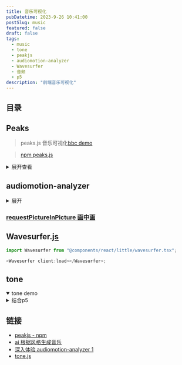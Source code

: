 ```yaml
---
title: 音乐可视化
pubDatetime: 2023-9-26 10:41:00
postSlug: music
featured: false
draft: false
tags:
  - music
  - tone
  - peakjs
  - audiomotion-analyzer
  - Wavesurfer
  - 音频
  - p5
description: "前端音乐可视化"
---
```


## 目录

## Peaks

> peaks.js 音乐可视化[bbc demo](https://waveform.prototyping.bbc.co.uk/)

> [npm peaks.js](https://www.npmjs.com/package/peaks.js)

<details>
<summary>展开查看</summary>


<Peaks client:load />

</details>

## audiomotion-analyzer

<details>
<summary>展开</summary>


<Motion client:load />

- 自定义 audio(todo)

<details>

```tsx
import React, {
  useRef,
  useLayoutEffect,
  useState,
  useEffect,
  MouseEvent,
} from "react";
// import './Audio.css';
import uniqueId from "lodash.uniqueid";

function transTime(value: number) {
  var time = "";
  var h = parseInt(`${value / 3600}`);
  value %= 3600;
  var m = parseInt(`${value / 60}`);
  var s = parseInt(`${value % 60}`);
  if (h > 0) {
    time = formatTime(h + ":" + m + ":" + s);
  } else {
    time = formatTime(m + ":" + s);
  }

  return time;
}

function formatTime(value: string) {
  var time = "";
  var s = value.split(":");
  var i = 0;
  for (; i < s.length - 1; i++) {
    time += s[i].length === 1 ? "0" + s[i] : s[i];
    time += ":";
  }
  time += s[i].length === 1 ? "0" + s[i] : s[i];

  return time;
}

export const Audio: React.FC<any> = props => {
  const { src, width = "80%", height = "30px" } = props;

  const audioRef = useRef<HTMLAudioElement>(null);
  const barBgRef = useRef<HTMLDivElement>(null);
  const barRef = useRef<HTMLDivElement>(null);
  const dotRef = useRef<HTMLSpanElement>(null);
  const uidRef = useRef<string>(uniqueId());

  const [toggle, setToggle] = useState<boolean>(true);
  const [progress, setProgress] = useState<number>(0);
  const [duration, setDuration] = useState<string>("00 : 00");
  const [currentTime, setCurrentTime] = useState<string>("00:00");

  useLayoutEffect(() => {
    if (audioRef.current && src) {
      audioRef.current.addEventListener("play", (e: Event) => {
        const pid = (e.target as HTMLAudioElement).getAttribute("pid");
        const audios = document.querySelectorAll("audio");
        console.log(audios);

        console.log("pid", pid);
        audios.forEach((element, index) => {
          if (element.getAttribute("pid") === pid) return;
          element.pause();
        });
      });

      audioRef.current.addEventListener("loadedmetadata", e => {
        const duration = transTime(
          (e.target as HTMLAudioElement).duration as number
        );
        setDuration(duration);
      });
      audioRef.current.addEventListener("play", _res => {
        setToggle(false);
      });
      audioRef.current.addEventListener("pause", () => {
        setToggle(true);
      });
      audioRef.current.addEventListener("timeupdate", e => {
        let value =
          (e.target as HTMLAudioElement).currentTime /
          (audioRef.current as HTMLAudioElement).duration;
        setProgress(value * 100);
        setCurrentTime(transTime((e.target as HTMLAudioElement).currentTime));
        // console.log('timeupdate res', res.target.currentTime);
      });
    }
    return () => {};
  }, [src]);

  useEffect(() => {
    if (dotRef.current && src) {
      const position = {
        oriOffsetLeft: 0, // 移动开始时进度条的点距离进度条的偏移值
        oriX: 0, // 移动开始时的x坐标
        maxLeft: 0, // 向左最大可拖动距离
        maxRight: 0, // 向右最大可拖动距离
      };
      let flag = false; // 标记是否拖动开始

      // 按下
      const down = (event: TouchEvent | MouseEvent) => {
        if (!audioRef.current?.paused || audioRef.current.currentTime !== 0) {
          flag = true;
          position.oriOffsetLeft = dotRef.current?.offsetLeft ?? 0; // 初始位置
          position.oriX = position.oriX =
            event instanceof TouchEvent
              ? event.touches[0].clientX
              : event.clientX; // 要同时适配mousedown和touchstart事件
          position.maxLeft = position.oriOffsetLeft; // 向左最大可拖动距离
          position.maxRight =
            barBgRef.current?.offsetWidth ?? 0 - position.oriOffestLeft; // 向右边最大可拖动距离

          if (event && event.preventDefault) {
            event.preventDefault();
          } else {
            (event as TouchEvent).returnValue = false;
          }

          // 禁止事件冒泡
          if (event && event.stopPropagation) {
            event.stopPropagation();
          }
        }
      };
      // 移动
      const move = (event: TouchEvent | MouseEvent) => {
        if (flag && barBgRef.current) {
          let clientX =
            event instanceof TouchEvent
              ? event.touches[0].clientX
              : event.clientX; // 要同时适配mousemove和touchmove事件

          let length = clientX - position.oriX;
          if (length > position.maxRight) {
            length = position.maxRight;
          } else if (length < -position.maxLeft) {
            length = -position.maxLeft;
          }
          // let pgsWidth = barBgRef.current?.offsetWidth;
          let pgsWidth = parseFloat(
            window.getComputedStyle(barBgRef.current).width.replace("px", "")
          );
          let rate = (position.oriOffestLeft + length) / pgsWidth;

          console.log("===", position.oriOffestLeft, length);

          console.log(
            "偏移总长比例",
            (audioRef.current as HTMLAudioElement).duration * rate,
            rate
          );
          (audioRef.current as HTMLAudioElement).currentTime =
            (audioRef.current as HTMLAudioElement).duration * rate;
        }
      };
      // 结束
      const end = () => {
        flag = false;
      };

      // 鼠标按下时
      dotRef.current.addEventListener("mousedown", down as any, false);
      dotRef.current.addEventListener("touchstart", down, false);

      // 开始拖动
      document.addEventListener("mousemove", move as any, false);
      document.addEventListener("touchmove", move, false);

      // 拖动结束
      document.addEventListener("mouseup", end, false);
      barBgRef.current?.addEventListener("touchend", end, false);
    }
  }, [src]);

  const handlePaly = () => {
    if (toggle && src) {
      audioRef.current?.play();
      return;
    }
    audioRef.current?.pause();
    return;
  };

  return (
    <>
      <audio
        //@ts-ignore
        pid={uidRef.current}
        controls={false}
        src={src}
        preload="metadata"
        ref={audioRef}
      >
        您的浏览器不支持 audio 标签
      </audio>
      <div className="audio-container" style={{ width, height }}>
        <div className="audio-toggle" onClick={handlePaly}>
          {toggle && src ? ">" : "||"}
        </div>
        <div className="audio-progress-bar-bg h-[20px]" ref={barBgRef}>
          <span
            ref={dotRef}
            className="progressDot"
            style={{ left: `${progress - 2}%` }}
          ></span>
          <div
            ref={barRef}
            className="audio-progress-bar h-full bg-[#e0e0e0]"
            style={{
              width: `${progress}%`,
            }}
          ></div>
        </div>
        <div className="audio-time">
          {currentTime}/{duration}
        </div>
      </div>
    </>
  );
};
export default Audio;
```

</details>

</details>

### [requestPictureInPicture 画中画](https://developer.mozilla.org/zh-CN/docs/Web/API/HTMLVideoElement/requestPictureInPicture)

## Wavesurfer.[js](https://wavesurfer.xyz/)

```js
import Wavesurfer from "@components/react/little/wavesurfer.tsx";

<Wavesurfer client:load></Wavesurfer>;
```

## tone

<details open>
<summary>tone demo</summary>


<TriggerTone client:load />

</details>

<details>
<summary>结合p5</summary>


<Tone client:visible />

</details>

## 链接

- [peakjs - npm](https://www.npmjs.com/package/peaks.js)
- [ai 根据风格生成音乐](https://bgmcat.com/home)
- [深入体验 audiomotion-analyzer 1](/fantastic/music)
- [tone.js](https://tonejs.github.io/)

